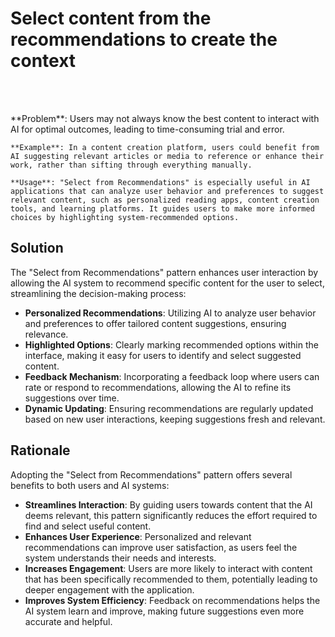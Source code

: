 
# Select content from the recommendations to create the context

<br />
<div className='w-full grid grid-cols-1 md:grid-cols-2 gap-x-4 gap-y-8'>
  <SampleUI
    src={FramerMenu}
    appName="Framer no-code website builder"
    desc='In each text section, Framer provide an generate button to auto generate text content. Users do not need to type prompt, context will be captured automatically based on the current design of the page.'
    productUrl='https://www.framer.com/'
  />

  <SampleUI
    src={Copilot}
    appName="Copilot in VS code leverage the error signal to provide recommendations"
    desc="In the error signal in VS Code, Copilot embedded recommend action to provide explanation or fix the issues. This is a form of recommending what context users should interact with."
    productUrl='https://www.adobe.com/products/photoshop.html'
  />
      <SampleUI
    src={ArcContextual}
    appName='AI link preview with Arc Browser'
    desc='Arc browser allow users to hover on a text as link and get a preview of the content. This is a way to provide contextual information that embedded into users natural flow of browsing.'
    productUrl='https://thebrowser.company/'
  />
</div>

<br />

<div className="border border-neutral-200 dark:border-neutral-700 bg-neutral-50 dark:bg-neutral-800 p-8 rounded-lg">
    **Problem**: Users may not always know the best content to interact with AI for optimal outcomes, leading to time-consuming trial and error.
    
    **Example**: In a content creation platform, users could benefit from AI suggesting relevant articles or media to reference or enhance their work, rather than sifting through everything manually.

    **Usage**: "Select from Recommendations" is especially useful in AI applications that can analyze user behavior and preferences to suggest relevant content, such as personalized reading apps, content creation tools, and learning platforms. It guides users to make more informed choices by highlighting system-recommended options.

</div>

## Solution

The "Select from Recommendations" pattern enhances user interaction by allowing the AI system to recommend specific content for the user to select, streamlining the decision-making process:

- **Personalized Recommendations**: Utilizing AI to analyze user behavior and preferences to offer tailored content suggestions, ensuring relevance.
- **Highlighted Options**: Clearly marking recommended options within the interface, making it easy for users to identify and select suggested content.
- **Feedback Mechanism**: Incorporating a feedback loop where users can rate or respond to recommendations, allowing the AI to refine its suggestions over time.
- **Dynamic Updating**: Ensuring recommendations are regularly updated based on new user interactions, keeping suggestions fresh and relevant.

## Rationale

Adopting the "Select from Recommendations" pattern offers several benefits to both users and AI systems:

- **Streamlines Interaction**: By guiding users towards content that the AI deems relevant, this pattern significantly reduces the effort required to find and select useful content.
- **Enhances User Experience**: Personalized and relevant recommendations can improve user satisfaction, as users feel the system understands their needs and interests.
- **Increases Engagement**: Users are more likely to interact with content that has been specifically recommended to them, potentially leading to deeper engagement with the application.
- **Improves System Efficiency**: Feedback on recommendations helps the AI system learn and improve, making future suggestions even more accurate and helpful.
